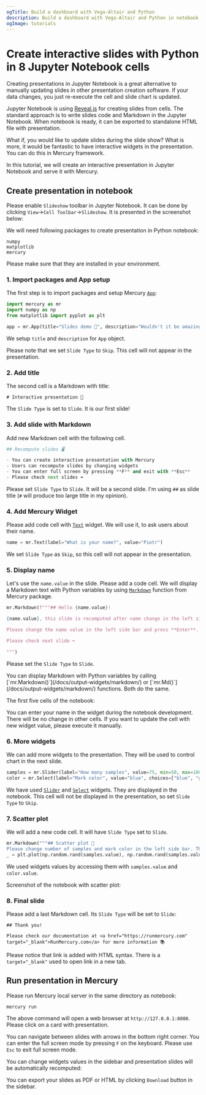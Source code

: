```yaml
---
ogTitle: Build a dashboard with Vega-Altair and Python
description: Build a dashboard with Vega-Altair and Python in notebook and share it as web application
ogImage: tutorials
---
```






# Create interactive slides with Python in 8 Jupyter Notebook cells

Creating presentations in Jupyter Notebook is a great alternative to manually updating slides in other presentation creation software.
If your data changes, you just re-execute the cell and slide chart is updated.

Jupyter Notebook is using [Reveal.js](https://revealjs.com/) for creating slides from cells. 
The standard approach is to write slides code and Markdown in the Jupyter Notebook. When notebook is ready, it can be exported to standalone HTML file with presentation.

What if, you would like to update slides during the slide show? What is more, it would be fantastic to have interactive widgets in the presentation. 
You can do this in Mercury framework.

In this tutorial, we will create an interactive presentation in Jupyter Notebook and serve it with Mercury.

## Create presentation in notebook

Please enable `Slideshow` toolbar in Jupyter Notebook. It can be done by clicking `View`->`Cell Toolbar`->`Slideshow`. It is presented in the screenshot below:

<Screenshot src={cellToolbarPng} alt="Enable cell toolbar" />

We will need following packages to create presentation in Python notebook:

```
numpy
matplotlib
mercury
```

Please make sure that they are installed in your environment.

### 1. Import packages and App setup

The first step is to import packages and setup Mercury [`App`](/docs/input-widgets/app/):

```python
import mercury as mr
import numpy as np
from matplotlib import pyplot as plt

app = mr.App(title="Slides demo 📝", description="Wouldn't it be amazing to recompute slides during the show?") 
```

We setup `title` and `description` for `App` object. 

Please note that we set `Slide Type` to `Skip`. This cell will not appear in the presentation.

### 2. Add title

The second cell is a Markdown with title:

```
# Interactive presentation 📝
```

The `Slide Type` is set to `Slide`. It is our first slide!  

### 3. Add slide with Markdown

Add new Markdown cell with the following cell. 

```python 
## Recompute slides 🖥️

- You can create interactive presentation with Mercury
- Users can recompute slides by changing widgets
- You can enter full screen by pressing **F** and exit with **Esc**
- Please check next slides ➡️
```

Please set `Slide Type` to `Slide`. It will be a second slide. I'm using `##` as slide title (`#` will produce too large title in my opinion).


### 4. Add Mercury Widget

Please add code cell with [`Text`](/docs/input-widgets/text/) widget. We will use it, to ask users about their name.

```python
name = mr.Text(label="What is your name?", value="Piotr")
```

We set `Slide Type` as `Skip`, so this cell will not appear in the presentation.


### 5. Display name 

Let's use the `name.value` in the slide. Please add a code cell. 
We will display a Markdown text with Python variables by using [`Markdown`](/docs/output-widgets/markdown/) function from Mercury package.

```python
mr.Markdown(f"""## Hello {name.value}!

{name.value}, this slide is recomputed after name change in the left side bar.

Please change the name value in the left side bar and press **Enter**.

Please check next slide ➡️

""")
```

Please set the `Slide Type` to `Slide`.

<Callout type="info">
  You can display Markdown with Python variables by calling [`mr.Markdown()`](/docs/output-widgets/markdown/) or [`mr.Md()`](/docs/output-widgets/markdown/) functions.
  Both do the same.
</Callout>

The first five cells of the notebook:

<Screenshot src={notebookPng} alt="Notebook code for presentation in Jupyter Notebook" />


You can enter your name in the widget during the notebook development. There will be no change in other cells. 
If you want to update the cell with new widget value, please execute it manually.

### 6. More widgets 

We can add more widgets to the presentation. They will be used to control chart in the next slide.

```python 
samples = mr.Slider(label="How many samples", value=75, min=50, max=100)
color = mr.Select(label="Mark color", value="blue", choices=["blue", "green", "red"])
```

We have used [`Slider`](/docs/input-widgets/slider/) and [`Select`](/docs/input-widgets/select/) widgets. They are displayed in the notebook. 
This cell will not be displayed in the presentation, so set `Slide Type` to `Skip`.

### 7. Scatter plot

We will add a new code cell. It will have `Slide Type` set to `Slide`.

```python
mr.Markdown("""## Scatter plot 🎲
Please change number of samples and mark color in the left side bar. The plot will be updated during the slide show.""")
_ = plt.plot(np.random.rand(samples.value), np.random.rand(samples.value), "*", color=color.value)
```

We used widgets values by accessing them with `samples.value` and `color.value`.

Screenshot of the notebook with scatter plot:

<Screenshot src={notebookPng2} alt="Notebook code for presentation in Jupyter Notebook" />

### 8. Final slide

Please add a last Markdown cell. Its `Slide Type` will be set to `Slide`:

```
## Thank you!
        
Please check our documentation at <a href="https://runmercury.com" target="_blank">RunMercury.com</a> for more information 📚
```

Please notice that link is added with HTML syntax. There is a `target="_blank"` used to open link in a new tab.

## Run presentation in Mercury

Please run Mercury local server in the same directory as notebook:

```
mercury run
```

The above command will open a web browser at `http://127.0.0.1:8000`. Please click on a card with presentation. 

You can navigate between slides with arrows in the bottom right corner. You can enter the full screen mode by pressing `F` on the keyboard. Please use `Esc` to exit full screen mode.

<Screenshot src={appGif1} alt="Presentation in Mercury" />

You can change widgets values in the sidebar and presentation slides will be automatically recomputed:

<Screenshot src={appGif2} alt="Update presentation slide with widget value in Mercury" />

You can export your slides as PDF or HTML by clicking `Download` button in the sidebar.

